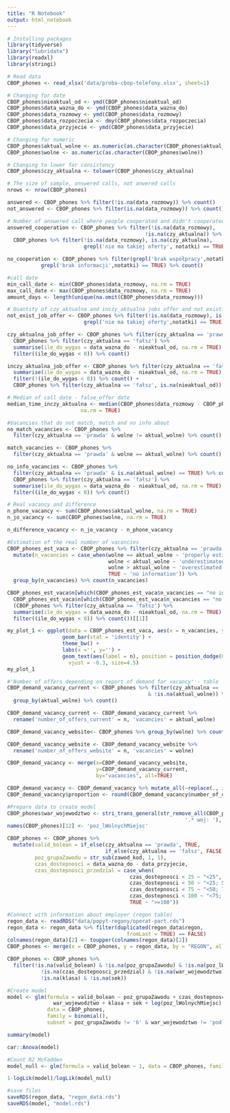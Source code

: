 ---
title: "R Notebook"
output: html_notebook
---

```{r}
# Installing packages
library(tidyverse)
library("lubridate")
library(readxl)
library(stringi)
```

```{r}
# Read data
CBOP_phones <- read_xlsx('data/proba-cbop-telefony.xlsx', sheet=1)
```

```{r}
# Changing for date
CBOP_phones$nieaktual_od <- ymd(CBOP_phones$nieaktual_od)
CBOP_phones$data_wazna_do <- ymd(CBOP_phones$data_wazna_do)
CBOP_phones$data_rozmowy <- ymd(CBOP_phones$data_rozmowy)
CBOP_phones$data_rozpoczecia <- dmy(CBOP_phones$data_rozpoczecia)
CBOP_phones$data_przyjecie <- ymd(CBOP_phones$data_przyjecie)

# Changing for numeric
CBOP_phones$aktual_wolne <- as.numeric(as.character(CBOP_phones$aktual_wolne))
CBOP_phones$wolne <- as.numeric(as.character(CBOP_phones$wolne))

# Changing to lower for consistency
CBOP_phones$czy_aktualna <- tolower(CBOP_phones$czy_aktualna)

```

```{r}
# The size of sample, answered calls, not anwered calls
nrows <- nrow(CBOP_phones)

answered <- CBOP_phones %>% filter(!is.na(data_rozmowy)) %>% count()
not_answered <- CBOP_phones %>% filter(is.na(data_rozmowy)) %>% count()
```

```{r}
# Number of answered call where people cooperated and didn't cooperated
answered_cooperation <- CBOP_phones %>% filter(!is.na(data_rozmowy), 
                                             !is.na(czy_aktualna)) %>% count() +
  CBOP_phones %>% filter(!is.na(data_rozmowy), is.na(czy_aktualna), 
                         grepl('nie ma takiej oferty', notatki) == TRUE) %>% count()

no_cooperation <- CBOP_phones %>% filter(grepl('brak współpracy',notatki) == TRUE | 
           grepl('brak informacji',notatki) == TRUE) %>% count()

```

```{r}
#call date
min_call_date <- min(CBOP_phones$data_rozmowy, na.rm = TRUE)
max_call_date <- max(CBOP_phones$data_rozmowy, na.rm = TRUE)
amount_days <- length(unique(na.omit(CBOP_phones$data_rozmowy)))
```

```{r}
# Quantity of czy_aktualna and inczy_aktualna jobs offer and not existing offers
not_exist_job_offer <- CBOP_phones %>% filter(!is.na(data_rozmowy), is.na(czy_aktualna), 
                         grepl('nie ma takiej oferty',notatki) == TRUE) %>% count()

czy_aktualna_job_offer <- CBOP_phones %>% filter(czy_aktualna == 'prawda') %>% count() +
  CBOP_phones %>% filter(czy_aktualna == 'fałsz') %>%
  summarise(ile_do_wygas = data_wazna_do - nieaktual_od, na.rm = TRUE) %>%
  filter((ile_do_wygas < 0)) %>% count()

inczy_aktualna_job_offer <- CBOP_phones %>% filter(czy_aktualna == 'fałsz') %>%
  summarise(ile_do_wygas = data_wazna_do - nieaktual_od, na.rm = TRUE) %>%
  filter(!(ile_do_wygas < 0)) %>% count() + 
  CBOP_phones %>% filter(czy_aktualna == 'fałsz', is.na(nieaktual_od)) %>% count()

```

```{r}
# Median of call date - false_offer date
median_time_inczy_aktualna <- median(CBOP_phones$data_rozmowy - CBOP_phones$nieaktual_od,
                        na.rm = TRUE)
```

```{r}
#Vacancies that do not match, match and no info about
no_match_vacancies <- CBOP_phones %>% 
  filter(czy_aktualna == 'prawda' & wolne != aktual_wolne) %>% count()

match_vacancies <- CBOP_phones %>% 
  filter(czy_aktualna == 'prawda' & wolne == aktual_wolne) %>% count()

no_info_vacancies <- CBOP_phones %>% 
  filter(czy_aktualna == 'prawda' & is.na(aktual_wolne) == TRUE) %>% count() + 
  CBOP_phones %>% filter(czy_aktualna == 'fałsz') %>%
  summarise(ile_do_wygas = data_wazna_do - nieaktual_od, na.rm = TRUE) %>%
  filter((ile_do_wygas < 0)) %>% count()
```

```{r}
# Real vacancy and difference
n_phone_vacancy <- sum(CBOP_phones$aktual_wolne, na.rm = TRUE)
n_jo_vacancy <- sum(CBOP_phones$wolne, na.rm = TRUE)

n_difference_vacancy <- n_jo_vacancy - n_phone_vacancy
```

```{r}
#Estimation of the real number of vacancies
CBOP_phones_est_vaca <- CBOP_phones %>% filter(czy_aktualna == 'prawda') %>% 
  mutate(n_vacancies = case_when(wolne == aktual_wolne ~ 'properly estimated',
                                 wolne < aktual_wolne ~ 'underestimated', 
                                 wolne > aktual_wolne ~ 'overestimated',
                                 TRUE ~ 'no information')) %>% 
  group_by(n_vacancies) %>% count(n_vacancies)

CBOP_phones_est_vaca$n[which(CBOP_phones_est_vaca$n_vacancies == "no information")] <-
  CBOP_phones_est_vaca$n[which(CBOP_phones_est_vaca$n_vacancies == "no information")] + 
  (CBOP_phones %>% filter(czy_aktualna == 'fałsz') %>%
  summarise(ile_do_wygas = data_wazna_do - nieaktual_od, na.rm = TRUE) %>%
  filter((ile_do_wygas < 0)) %>% count())[[1]]

my_plot_1 <- ggplot(data = CBOP_phones_est_vaca, aes(x = n_vacancies, y = n)) +
                  geom_bar(stat = 'identity') +
                  theme_bw() +
                  labs(x ='', y='') +
                  geom_text(aes(label = n), position = position_dodge(0.9),
                    vjust = -0.3, size=4.5)
my_plot_1
```

```{r}
#'Number of offers depending on report of demand for vacancy' - table
CBOP_demand_vacancy_current <- CBOP_phones %>% filter(czy_aktualna == 'prawda' 
                                              & !is.na(aktual_wolne)) %>%
  group_by(aktual_wolne) %>% count()

CBOP_demand_vacancy_current <- CBOP_demand_vacancy_current %>%
  rename('number_of_offers_current' = n, 'vacancies' = aktual_wolne)

CBOP_demand_vacancy_website<- CBOP_phones %>% group_by(wolne) %>% count()

CBOP_demand_vacancy_website <- CBOP_demand_vacancy_website %>%
  rename('number_of_offers_website' = n, 'vacancies' = wolne)

CBOP_demand_vacancy <- merge(x=CBOP_demand_vacancy_website, 
                             y=CBOP_demand_vacancy_current, 
                             by="vacancies", all=TRUE)

CBOP_demand_vacancy <- CBOP_demand_vacancy %>% mutate_all(~replace(., is.na(.), 0))
CBOP_demand_vacancy$proportion <- round(CBOP_demand_vacancy$number_of_offers_current/CBOP_demand_vacancy$number_of_offers_website, 2)
```

```{r}
#Prepare data to create model
CBOP_phones$war_wojewodztwo <- stri_trans_general(str_remove_all(CBOP_phones$miejsce,
                                                          '.* woj: '), 'pl-ascii')
names(CBOP_phones)[12] <- 'poz_lWolnychMiejsc'

CBOP_phones <- CBOP_phones %>% 
  mutate(valid_bolean = if_else(czy_aktualna == 'prawda', TRUE, 
                                if_else(czy_aktualna == 'fałsz', FALSE, NA)),
         poz_grupaZawodu = str_sub(zawod_kod, 1, 1),
         czas_dostepnosci = data_wazna_do - data_przyjecie,
         czas_dostepnosci_przedzial = case_when(
                                        czas_dostepnosci < 25 ~ "<25",
                                        czas_dostepnosci < 50 ~ "<25; 50)",
                                        czas_dostepnosci < 75 ~ "<50; 75)",
                                        czas_dostepnosci < 100 ~ "<75; 100)",
                                        TRUE ~ ">=100"))

```

```{r}
#Connect with information about employer (regon table)
regon_data <- readRDS("data/popyt-regony/operat-part.rds")
regon_data <- regon_data %>% filter(duplicated(regon_data$regon, 
                                       fromLast = TRUE) == FALSE)
colnames(regon_data)[2] <- toupper(colnames(regon_data)[2])
CBOP_phones <- merge(x = CBOP_phones, y = regon_data, by = "REGON", all.x = TRUE)

CBOP_phones <- CBOP_phones %>%
  filter(!is.na(valid_bolean) & !is.na(poz_grupaZawodu) & !is.na(poz_lWolnychMiejsc) &
           !is.na(czas_dostepnosci_przedzial) & !is.na(war_wojewodztwo) & 
           !is.na(klasa) & !is.na(sek)) 
```

```{r}
#Create model
model <- glm(formula = valid_bolean ~ poz_grupaZawodu + czas_dostepnosci_przedzial +
               war_wojewodztwo + klasa + sek + log(poz_lWolnychMiejsc) ,
             data = CBOP_phones,
             family = binomial(),
             subset = poz_grupaZawodu != '6' & war_wojewodztwo != 'podlaskie')

summary(model)

car::Anova(model)
```

```{r}
#Count R2 McFadden
model_null <- glm(formula = valid_bolean ~ 1, data = CBOP_phones, family = binomial())

1-logLik(model)/logLik(model_null)
```

```{r}
#save files
saveRDS(regon_data, "regon_data.rds")
saveRDS(model, "model.rds")
```

